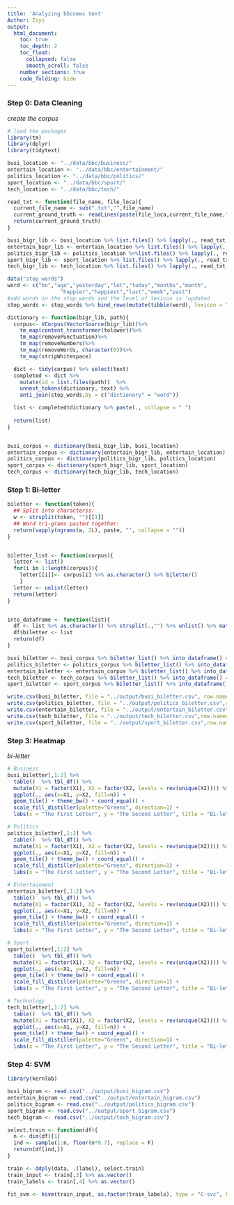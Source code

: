 ```yaml
---
title: 'Analyzing bbcnews text'
Author: Ziyi
output: 
  html_document:
    toc: true
    toc_depth: 2
    toc_float:
      collapsed: false
      smooth_scroll: false
    number_sections: true
    code_folding: hide
---
```


### Step 0: Data Cleaning
*create the corpus*
```r
# load the packages
library(tm)
library(dplyr)
library(tidytext)

busi_location <- "../data/bbc/business/"
entertain_location <- "../data/bbc/entertainment/"
politics_location <- "../data/bbc/politics/"
sport_location <- "../data/bbc/sport/"
tech_location <- "../data/bbc/tech/"
```

```r
read_txt <- function(file_name, file_loca){
  current_file_name <- sub(".txt","",file_name)
  current_ground_truth <- readLines(paste(file_loca,current_file_name,".txt",sep=""), encoding="UTF-8",warn=FALSE)
  return(current_ground_truth)
}

busi_bigr_lib <- busi_location %>% list.files() %>% lapply(., read_txt,busi_location)
entertain_bigr_lib <- entertain_location %>% list.files() %>% lapply(., read_txt,entertain_location)
politics_bigr_lib <- politics_location %>%list.files() %>% lapply(., read_txt,politics_location)
sport_bigr_lib <- sport_location %>% list.files() %>% lapply(., read_txt, sport_location)
tech_bigr_lib <- tech_location %>% list.files() %>% lapply(., read_txt, tech_location)
```

```r
data("stop_words")
word <- c("bn","ago","yesterday","lot","today","months","month",
                 "happier","happiest","last","week","past")
#add words in the stop_words and the level of lexicon is 'updated
stop_words <- stop_words %>% bind_rows(mutate(tibble(word), lexicon = "updated")) 
```

```r
dictionary <- function(bigr_lib, path){
  corpus<- VCorpus(VectorSource(bigr_lib))%>%
    tm_map(content_transformer(tolower))%>%
    tm_map(removePunctuation)%>%
    tm_map(removeNumbers)%>%
    tm_map(removeWords, character(0))%>%
    tm_map(stripWhitespace)

  dict <- tidy(corpus) %>% select(text)  
  completed <- dict %>%
    mutate(id = list.files(path))  %>%
    unnest_tokens(dictionary, text) %>%
    anti_join(stop_words,by = c("dictionary" = "word")) 

  list <- completed$dictionary %>% paste(., collapse = " ")
  
  return(list)
}


busi_corpus <- dictionary(busi_bigr_lib, busi_location)
entertain_corpus <- dictionary(entertain_bigr_lib, entertain_location)
politics_corpus <- dictionary(politics_bigr_lib, politics_location)
sport_corpus <- dictionary(sport_bigr_lib, sport_location)
tech_corpus <- dictionary(tech_bigr_lib, tech_location)
```

### Step 1: Bi-letter
```r
biletter <- function(token){
  ## Split into characterss:
  w <- strsplit(token, "")[[1]]
  ## Word tri-grams pasted together:
  return(vapply(ngrams(w, 2L), paste, "", collapse = ""))
}


biletter_list <- function(corpus){
  letter <- list()
  for(i in 1:length(corpus)){
    letter[[i]]<- corpus[i] %>% as.character() %>% biletter()
    }
  letter <- unlist(letter)
  return(letter)
}


into_dataframe <- function(list){
  df <- list %>% as.character() %>% strsplit(.,"") %>% unlist() %>% matrix(.,ncol = 2, byrow = T) %>% data.frame()
  df$biletter <- list
  return(df)
}
```
```r
busi_biletter <- busi_corpus %>% biletter_list() %>% into_dataframe() # 600770 3
politics_biletter <- politics_corpus %>% biletter_list() %>% into_dataframe() #628390 3
entertain_biletter <- entertain_corpus %>% biletter_list() %>% into_dataframe() #431247 3
tech_biletter <- tech_corpus %>% biletter_list() %>% into_dataframe() # 673618 3
sport_biletter <- sport_corpus %>% biletter_list() %>% into_dataframe() # 529903 3
```
```r

write.csv(busi_biletter, file = "../output/busi_biletter.csv", row.names = F)
write.csv(politics_biletter, file = "../output/politics_biletter.csv",row.names = F)
write.csv(entertain_biletter, file = "../output/entertain_biletter.csv",row.names = F)
write.csv(tech_biletter, file = "../output/tech_biletter.csv",row.names = F)
write.csv(sport_biletter, file = "../output/sport_biletter.csv",row.names = F)

```

### Step 3: Heatmap
*bi-letter*
```r
# Business
busi_biletter[,1:2] %>% 
  table()  %>% tbl_df() %>%
  mutate(X1 = factor(X1), X2 = factor(X2, levels = rev(unique(X2)))) %>%
  ggplot(., aes(x=X1, y=X2, fill=n)) +
  geom_tile() + theme_bw() + coord_equal() +
  scale_fill_distiller(palette="Greens", direction=1) +
  labs(x = "The First Letter", y = "The Second Letter", title = "Bi-letter from Business News")
```
```r
# Politics
politics_biletter[,1:2] %>% 
  table()  %>% tbl_df() %>%
  mutate(X1 = factor(X1), X2 = factor(X2, levels = rev(unique(X2)))) %>%
  ggplot(., aes(x=X1, y=X2, fill=n)) +
  geom_tile() + theme_bw() + coord_equal() +
  scale_fill_distiller(palette="Greens", direction=1) +
  labs(x = "The First Letter", y = "The Second Letter", title = "Bi-letter from Politics News")
```
```r
# Entertainment
entertain_biletter[,1:2] %>% 
  table()  %>% tbl_df() %>%
  mutate(X1 = factor(X1), X2 = factor(X2, levels = rev(unique(X2)))) %>%
  ggplot(., aes(x=X1, y=X2, fill=n)) +
  geom_tile() + theme_bw() + coord_equal() +
  scale_fill_distiller(palette="Greens", direction=1) +
  labs(x = "The First Letter", y = "The Second Letter", title = "Bi-letter from Entertainment News")
```
```r
# Sport
sport_biletter[,1:2] %>% 
  table()  %>% tbl_df() %>%
  mutate(X1 = factor(X1), X2 = factor(X2, levels = rev(unique(X2)))) %>%
  ggplot(., aes(x=X1, y=X2, fill=n)) +
  geom_tile() + theme_bw() + coord_equal() +
  scale_fill_distiller(palette="Greens", direction=1) +
  labs(x = "The First Letter", y = "The Second Letter", title = "Bi-letter from Sport News")
```

```r
# Technology
tech_biletter[,1:2] %>% 
  table()  %>% tbl_df() %>%
  mutate(X1 = factor(X1), X2 = factor(X2, levels = rev(unique(X2)))) %>%
  ggplot(., aes(x=X1, y=X2, fill=n)) +
  geom_tile() + theme_bw() + coord_equal() +
  scale_fill_distiller(palette="Greens", direction=1) +
  labs(x = "The First Letter", y = "The Second Letter", title = "Bi-letter from Technology News")
```

### Step 4: SVM
```r
library(kernlab)

busi_bigram <- read.csv("../output/busi_bigram.csv")
entertain_bigram <- read.csv("../output/entertain_bigram.csv")
politics_bigram <- read.csv("../output/politics_bigram.csv")
sport_bigram <- read.csv("../output/sport_bigram.csv")
tech_bigram <- read.csv("../output/tech_bigram.csv")

select.train <- function(df){
  n <- dim(df)[1]
  ind <- sample(1:n, floor(n*0.7), replace = F)
  return(df[ind,])
}

train <- ddply(data, .(label), select.train)
train_input <- train[,3] %>% as.vector()
train_labels <- train[,4] %>% as.vector()

fit_svm <- ksvm(train_input, as.factor(train_labels), type = "C-svc", kernel = "rbfdot")

```

